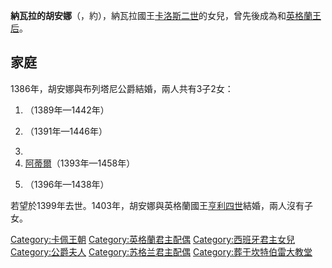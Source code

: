 {{Otheruses|subject=[[卡洛斯二世_(納瓦拉)|卡洛斯二世]]的女兒|other=其他同名的納瓦拉公主|納瓦拉的胡安娜}}
{{Multiple issues|
{{Expand language|1=en|time=2021-01-27T21:19:55+00:00}}
{{Unreferenced|time=2021-01-27T21:19:55+00:00}}
}}
{{Infobox royalty|consort=yes
| name         = 納瓦拉的胡安娜
| image        = Joana Canterbury.jpg
| succession   = 英格蘭王后
| reign        = 1403年2月7日 — 1413年3月20日
| coronation   = 1403年2月26日
| birth_date   = 約1368年
| birth_place  = [[潘普洛納_(西班牙)|潘普洛納]]
| death_date   = {{Death date and age|1437|6|10|1368|df=y}}
| death_place  = [[倫敦|倫敦]]
| burial_place = [[坎特伯雷座堂|坎特伯雷座堂]]
| house        = [[埃夫勒王朝|埃夫勒王朝]]
| father       = [[卡洛斯二世_(納瓦拉)|卡洛斯二世]]
| mother       = [[瓦盧瓦的讓娜_(1343-1373)|瓦盧瓦的讓娜]]
}}

'''納瓦拉的胡安娜'''（{{lang-es|Juana de Navarra}}，約{{bd|1368年||1437年|6月10日}}），納瓦拉國王[[卡洛斯二世_(納瓦拉)|卡洛斯二世]]的女兒，曾先後成為{{le|布列塔尼公爵夫人|List of royal consorts of Brittany}}和[[英格蘭君主配偶列表|英格蘭王后]]。

== 家庭 ==
1386年，胡安娜與布列塔尼公爵{{le|若望四世 (布列塔尼)|John IV, Duke of Brittany|若望四世}}結婚，兩人共有3子2女：
# {{le|若望五世 (布列塔尼)|John V, Duke of Brittany|若望}}（1389年—1442年）
# {{le|布列塔尼的瑪麗 (1391-1446)|Marie of Brittany, Lady of La Guerche|瑪麗}}（1391年—1446年）
# {{link-fr|布列塔尼的瑪格麗特 (1392-1428)|Marguerite de Bretagne (1392-1428)|瑪格麗特}}
# [[阿蒂爾三世_(布列塔尼)|阿蒂爾]]（1393年—1458年）
# {{le|埃唐普的理查|Richard, Count of Étampes|理查}}（1396年—1438年）

若望於1399年去世。1403年，胡安娜與英格蘭國王[[亨利四世_(英格兰)|亨利四世]]結婚，兩人沒有子女。

[[Category:卡佩王朝|Category:卡佩王朝]]
[[Category:英格蘭君主配偶|Category:英格蘭君主配偶]]
[[Category:西班牙君主女兒|Category:西班牙君主女兒]]
[[Category:公爵夫人|Category:公爵夫人]]
[[Category:苏格兰君主配偶|Category:苏格兰君主配偶]]
[[Category:葬于坎特伯雷大教堂|Category:葬于坎特伯雷大教堂]]